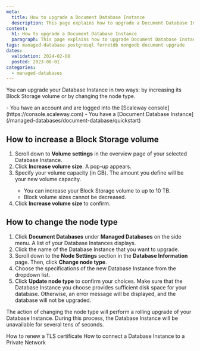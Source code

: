 ```yaml
---
meta:
  title: How to upgrade a Document Database Instance
  description: This page explains how to upgrade a Document Database Instance
content:
  h1: How to upgrade a Document Database Instance
  paragraph: This page explains how to upgrade Document Database Instance
tags: managed-database postgresql ferretdb mongodb document upgrade
dates:
  validation: 2024-02-08
  posted: 2023-08-01
categories:
  - managed-databases
---
```

You can upgrade your Database Instance in two ways: by increasing its Block Storage volume or by changing the node type.

<Macro id="requirements" />

<Message type="requirement">
  - You have an account and are logged into the [Scaleway console](https://console.scaleway.com)
  - You have a [Document Database Instance](/managed-databases/document-database/quickstart)
</Message>

## How to increase a Block Storage volume

1. Scroll down to **Volume settings** in the overview page of your selected Database Instance.
2. Click **Increase volume size**. A pop-up appears.
3. Specify your volume capacity (in GB). The amount you define will be your new volume capacity.
    <Message type="important">
      - You can increase your Block Storage volume to up to 10 TB.
      - Block volume sizes cannot be decreased.
    </Message>
4. Click **Increase volume size** to confirm.

## How to change the node type

1. Click **Document Databases** under **Managed Databases** on the side menu. A list of your Database Instances displays.
2. Click the name of the Database Instance that you want to upgrade.
3. Scroll down to the **Node Settings** section in the **Database Information** page. Then, click **Change node type**.
4. Choose the specifications of the new Database Instance from the dropdown list.
5. Click **Update node type** to confirm your choices.
    <Message type="important">
      Make sure that the Database Instance you choose provides sufficient disk space for your database. Otherwise, an error message will be displayed, and the database will not be upgraded.
    </Message>

The action of changing the node type will perform a rolling upgrade of your Database Instance. During this process, the Database Instance will be unavailable for several tens of seconds.


<Navigation title="See also">
  <PreviousButton to="/managed-databases/document-database/how-to/renew-tls-certificate">How to renew a TLS certificate</PreviousButton>
  <NextButton to="/managed-databases/document-database/how-to/connect-database-private-network/">How to connect a Database Instance to a Private Network</NextButton>
</Navigation>
